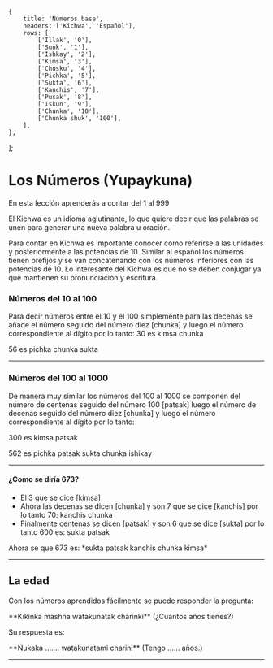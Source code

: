 
    {
        title: 'Números base',
        headers: ['Kichwa', 'Español'],
        rows: [
            ['Illak', '0'],
            ['Sunk', '1'],
            ['Ishkay', '2'],
            ['Kimsa', '3'],
            ['Chusku', '4'],
            ['Pichka', '5'],
            ['Sukta', '6'],
            ['Kanchis', '7'],
            ['Pusak', '8'],
            ['Iskun', '9'],
            ['Chunka', '10'],
            ['Chunka shuk', '100'],
        ],
    },
];

# **Los Números (Yupaykuna)**

En esta lección aprenderás a contar del 1 al 999

El Kichwa es un idioma aglutinante, lo que quiere decir que las palabras se unen para generar una nueva palabra u 
oración. 

Para contar en Kichwa es importante conocer como referirse a las unidades y posteriormente a las potencias de 10.
Similar al español los números tienen prefijos y se van concatenando con los números inferiores con las 
potencias de 10. Lo interesante del Kichwa es que no se deben conjugar ya que mantienen su pronunciación y escritura. 

<TablesWithTabs tables={tablesData} />

    
### **Números del 10 al 100**

Para decir números entre el 10 y el 100 simplemente para las decenas se añade el número seguido del número diez 
[chunka] y luego el número correspondiente al dígito por lo tanto:
<ComicSpeechBubble text="" character = "humu"  >
30 es kimsa chunka 


56 es pichka chunka sukta
</ComicSpeechBubble>
<hr/>

### **Números del 100 al 1000**
De manera muy similar los números del 100 al 1000 se componen del número de centenas seguido del número 100 [patsak]
luego el número de decenas seguido del número diez [chunka] y luego el número correspondiente al dígito por lo tanto:

<ComicSpeechBubble text="" character = "humuFeliz"  alignment="right">
300 es kimsa patsak 


562 es pichka patsak sukta chunka ishikay
</ComicSpeechBubble>
<hr/>

#### **¿Como se diría 673?**
- El 3 que se dice [kimsa]
- Ahora las decenas se dicen [chunka] y son 7 que se dice [kanchis] por lo tanto 70: kanchis chunka
- Finalmente centenas se dicen [patsak] y son 6 que se dice [sukta] por lo tanto 600 es: sukta patsak
<ComicSpeechBubble text="" character = "humu" >
Ahora se que 673 es: *sukta patsak kanchis chunka kimsa*
</ComicSpeechBubble>
<hr/>


## **La edad**
Con los números aprendidos fácilmente se puede responder la pregunta:

<ComicSpeechBubble text="" character = "humu" >
**Kikinka mashna watakunatak charinki** (¿Cuántos años tienes?)
</ComicSpeechBubble>

Su respuesta es:

<ComicSpeechBubble text="" character = "humu" alignment="right" >
**Ñukaka ....... watakunatami charini** (Tengo ...... años.)
</ComicSpeechBubble>

<hr />
<Quiz lecture="numbers" />